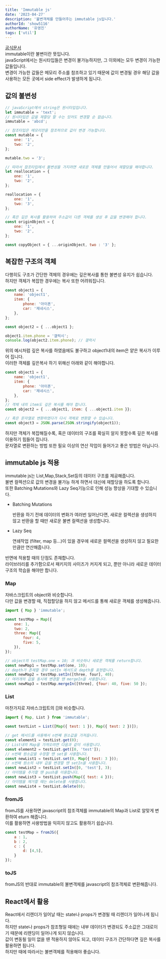 ```yaml
---
title: 'Immutable js'
date: '2023-04-27'
description: '불변객체를 만들어주는 immutable js입니다.'
authorId: 'show5116'
authorName: '유영진'
tags: ['util']
---
```


[공식문서](https://immutable-js.com/)<br/>
immutable이란 불변이란 뜻입니다.<br/>
javaScript에서는 원시타입들은 변경이 불가능하지만, 그 이외에는 모두 변경이 가능한 값들입니다.<br/>
변경이 가능한 값들은 메모리 주소를 참조하고 있기 때문에 값이 변경될 경우 해당 값을 사용하는 모든 곳에서 side effect가 발생하게 됩니다.

## 값의 불변성

```js
// javaScript에서 string은 원시타입입니다.
let immutable = 'text';
// 원시타입은 값을 재할당 할 수는 있어도 변경할 순 없습니다.
immutable = 'abcd';

// 참조타입은 메모리만을 참조하므로 값이 변경 가능합니다.
const mutable = {
	one: '1',
	two: '2',
};

mutable.two = '3';

// 따라서 참조타입에서 불변성을 가지려면 새로운 객체를 만들어서 재할당을 해야합니다.
let reallocation = {
	one: '1',
	two: '2',
};

reallocation = {
	one: '1',
	two: '3',
};

// 혹은 깊은 복사를 활용하여 주소값이 다른 객체를 생성 후 값을 변경해야 합니다.
const originObject = {
	one: '1',
	two: '2',
};

const copyObject = { ...originObject, two : '3' };
```

## 복잡한 구조의 객체

다행히도 구조가 간단한 객체의 경우에는 깊은복사를 통한 불변성 유지가 쉽습니다.<br/>
하지만 객체가 복잡한 경우에는 복사 또한 어려워집니다.

```js
const object1 = {
	name: 'object1',
	item: {
		phone: '아이폰',
		car: '제네시스',
	},
};

const object2 = { ...object1 };

object1.item.phone = '갤럭시';
console.log(object2.item.phone); // 갤럭시
```

위의 예시처럼 깊은 복사를 하였음에도 불구하고 object1내의 item은 얕은 복사가 이루어 집니다.<br/>
이러한 객체를 깊은복사 하기 위해선 아래와 같이 해야합니다.

```js
const object1 = {
	name: 'object1',
	item: {
		phone: '아이폰',
		car: '제네시스',
	},
};
// 객체 내의 item도 깊은 복사를 해야 합니다.
const object2 = { ...object1, item: { ...object1.item }};

// 혹은 문자열로 변환하였다가 다시 객체로 변환할 수 있습니다.
const object3 = JSON.parse(JSON.stringify(object1));
```

하지만 객체가 복잡해질수록, 혹은 데이터의 구조를 확실히 알지 못할수록 깊은 복사를 이용하기 힘들어 집니다.<br/>
문자열로 변환하는 방법 또한 필요 이상의 연산 작업이 들어가고 좋은 방법은 아닙니다.

## immutable js 적용

immutable js는 List,Map,Stack,Set등의 데이터 구조를 제공해줍니다.<br/>
불변 컬렉션으로 값의 변경을 불가능 하게 하면서 대신에 재할당을 하도록 합니다.<br/>
또한 Batching Mutations와 Lazy Seq기능으로 인해 성능 향상을 기대할 수 있습니다.<br/>

-	Batching Mutations

	반환을 하기 전에 데이터의 변화가 여러번 일어난다면, 새로운 컬렉션을 생성하지 않고 반환을 할 때만 새로운 불변 컬렉션을 생성합니다.

-	Lazy Seq

	연쇄작업 (filter, map 등...)이 있을 경우에 새로운 컬렉션을 생성하지 않고 필요한 만큼만 연산해줍니다.

반면에 적용할 때의 단점도 존재합니다.<br/>
라이브러리를 추가함으로서 패키지의 사이즈가 커지게 되고, 뿐만 아니라 새로운 데이터 구조의 학습을 해야만 합니다.

### Map

자바스크립트의 object와 비슷합니다.<br/>
다만 값을 변경할 때, 직접할당을 하지 않고 메서드를 통해 새로운 객체를 생성해줍니다.

```js
import { Map } 'immutable';

const testMap = Map({
	one: 1,
	two: 2,
	three: Map({
		four: 4,
		five: 5,
	}),
});

// object의 testMap.one = 10; 과 비슷하나 새로운 객체를 return합니다.
const newMap1 = testMap.set(one, 10);
// depth가 존재할 경우 setIn 메서드로 depth를 표현합니다.
const newMap2 = testMap.setIn([three, four], 40);
// 여러개의 값을 동시에 변경할 땐 mergeIn을 사용합니다.
const newMap3 = testMap.mergeIn([three], {four: 40, five: 50 });
```

### List

마찬가지로 자바스크립트의 []와 비슷합니다.

```js
import { Map, List } from 'immutable';

const testList = List([Map({ test: 1 }), Map({ test: 2 })]);

// get 메서드를 사용해서 n번째 원소값을 가져옵니다.
const element1 = testList.get(0);
// List내의 Map을 가져오려면 다음과 같이 사용합니다.
const element2 = testList.get([0, 'test']);
// n번째 원소값을 수정할 땐 set을 사용합니다.
const newList1 = testList.set(0, Map({ test: 3 }));
// n번째 원소의 내부 값을 변경할 땐 setIn을 사용합니다.
const newList2 = testList.setIn([0, 'test'], 3);
// 아이템을 추가할 땐 push를 이용합니다.
const newList3 = testList.push(Map({ test: 4 }));
// 아이템을 제거할 때는 delete를 사용합니다.
const newList4 = testList.delete(0);
```

### fromJS

fromJS를 사용하면 javascript의 참조객체를 immutable의 Map과 List로 알맞게 변환하여 eturn 해줍니다.<br/>
이를 활용하면 사용방법을 익히지 않고도 활용하기 쉽습니다.

```js
const testMap = fromJS({
	a : 1,
	b : 2,
	c : {
		d: [4,5],
	}
});
```

### toJS

fromJS의 반대로 immutable의 불변객체를 javascript의 참조객체로 변환해줍니다.

## React에서 활용

React에서 리렌더가 일어날 때는 state나 props가 변경될 때 리렌더가 일어나게 됩니다.<br/>
하지만 state나 props가 참조형일 때에는 내부 데이터가 변경되도 주소값은 그대로이기 때문에 리렌딩이 일어나게 되지 않습니다.<br/>
값이 변동될 일이 없을 떈 적용하지 않아도 되고, 데이터 구조가 간단하다면 깊은 복사를 활용하면 됩니다.<br/>
하지만 때에 따라서는 불변객체를 적용해야 좋습니다.
